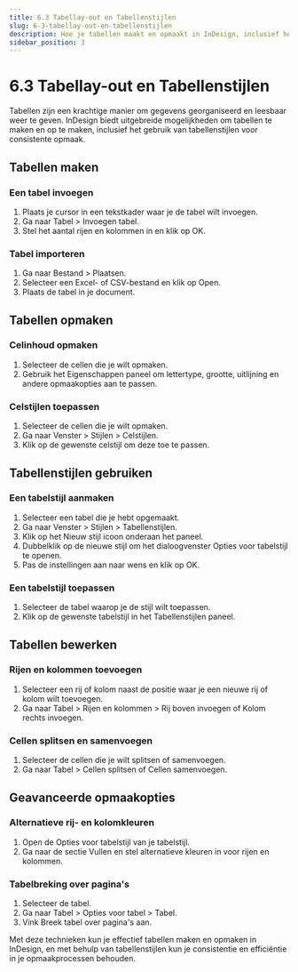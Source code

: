 ```yaml
---
title: 6.3 Tabellay-out en Tabellenstijlen
slug: 6-3-tabellay-out-en-tabellenstijlen
description: Hoe je tabellen maakt en opmaakt in InDesign, inclusief het gebruik van tabellenstijlen.
sidebar_position: 3
---
```


# 6.3 Tabellay-out en Tabellenstijlen

Tabellen zijn een krachtige manier om gegevens georganiseerd en leesbaar weer te geven. InDesign biedt uitgebreide mogelijkheden om tabellen te maken en op te maken, inclusief het gebruik van tabellenstijlen voor consistente opmaak.

## Tabellen maken

### Een tabel invoegen

1. Plaats je cursor in een tekstkader waar je de tabel wilt invoegen.
2. Ga naar <Highlight>Tabel</Highlight> > <Highlight>Invoegen tabel</Highlight>.
3. Stel het aantal rijen en kolommen in en klik op <Highlight>OK</Highlight>.

<!-- ![Tabel invoegen](img/insert-table.jpg) -->

### Tabel importeren

1. Ga naar <Highlight>Bestand</Highlight> > <Highlight>Plaatsen</Highlight>.
2. Selecteer een Excel- of CSV-bestand en klik op <Highlight>Open</Highlight>.
3. Plaats de tabel in je document.

<!-- ![Tabel importeren](img/import-table.jpg) -->

## Tabellen opmaken

### Celinhoud opmaken

1. Selecteer de cellen die je wilt opmaken.
2. Gebruik het <Highlight>Eigenschappen</Highlight> paneel om lettertype, grootte, uitlijning en andere opmaakopties aan te passen.

<!-- ![Celinhoud opmaken](img/format-cell-content.jpg) -->

### Celstijlen toepassen

1. Selecteer de cellen die je wilt opmaken.
2. Ga naar <Highlight>Venster</Highlight> > <Highlight>Stijlen</Highlight> > <Highlight>Celstijlen</Highlight>.
3. Klik op de gewenste celstijl om deze toe te passen.

<!-- ![Celstijlen toepassen](img/apply-cell-style.jpg) -->

## Tabellenstijlen gebruiken

### Een tabelstijl aanmaken

1. Selecteer een tabel die je hebt opgemaakt.
2. Ga naar <Highlight>Venster</Highlight> > <Highlight>Stijlen</Highlight> > <Highlight>Tabellenstijlen</Highlight>.
3. Klik op het <Highlight>Nieuw stijl</Highlight> icoon onderaan het paneel.
4. Dubbelklik op de nieuwe stijl om het dialoogvenster <Highlight>Opties voor tabelstijl</Highlight> te openen.
5. Pas de instellingen aan naar wens en klik op <Highlight>OK</Highlight>.

<!-- ![Tabelstijl aanmaken](img/create-table-style.jpg) -->

### Een tabelstijl toepassen

1. Selecteer de tabel waarop je de stijl wilt toepassen.
2. Klik op de gewenste tabelstijl in het <Highlight>Tabellenstijlen</Highlight> paneel.

<!-- ![Tabelstijl toepassen](img/apply-table-style.jpg) -->

## Tabellen bewerken

### Rijen en kolommen toevoegen

1. Selecteer een rij of kolom naast de positie waar je een nieuwe rij of kolom wilt toevoegen.
2. Ga naar <Highlight>Tabel</Highlight> > <Highlight>Rijen en kolommen</Highlight> > <Highlight>Rij boven invoegen</Highlight> of <Highlight>Kolom rechts invoegen</Highlight>.

<!-- ![Rijen en kolommen toevoegen](img/add-rows-columns.jpg) -->

### Cellen splitsen en samenvoegen

1. Selecteer de cellen die je wilt splitsen of samenvoegen.
2. Ga naar <Highlight>Tabel</Highlight> > <Highlight>Cellen splitsen</Highlight> of <Highlight>Cellen samenvoegen</Highlight>.

<!-- ![Cellen splitsen en samenvoegen](img/split-merge-cells.jpg) -->

## Geavanceerde opmaakopties

### Alternatieve rij- en kolomkleuren

1. Open de <Highlight>Opties voor tabelstijl</Highlight> van je tabelstijl.
2. Ga naar de sectie <Highlight>Vullen</Highlight> en stel alternatieve kleuren in voor rijen en kolommen.

<!-- ![Alternatieve rij- en kolomkleuren](img/alternate-fills.jpg) -->

### Tabelbreking over pagina's

1. Selecteer de tabel.
2. Ga naar <Highlight>Tabel</Highlight> > <Highlight>Opties voor tabel</Highlight> > <Highlight>Tabel</Highlight>.
3. Vink <Highlight>Breek tabel over pagina's</Highlight> aan.

<!-- ![Tabelbreking over pagina's](img/break-table.jpg) -->

Met deze technieken kun je effectief tabellen maken en opmaken in InDesign, en met behulp van tabellenstijlen kun je consistentie en efficiëntie in je opmaakprocessen behouden.
